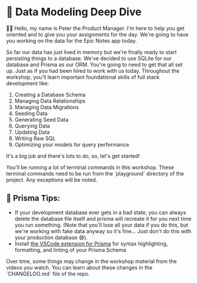 # 💾 Data Modeling Deep Dive

<EpicVideo url="https://www.epicweb.dev/workshops/data-modeling-deep-dive/intro-to-data-modeling-deep-dive/intro-to-data-modeling-deep-dive-workshop" />

👨‍💼 Hello, my name is Peter the Product Manager. I'm here to help you get
oriented and to give you your assignments for the day. We're going to have you
working on the data for the Epic Notes app today.

So far our data has just lived in memory but we're finally ready to start
persisting things to a database. We've decided to use SQLite for our database
and Prisma as our ORM. You're going to need to get that all set up. Just as if
you had been hired to work with us today. Throughout the workshop, you'll learn
important foundational skills of full stack development like:

1. Creating a Database Schema
2. Managing Data Relationships
3. Managing Data Migrations
4. Seeding Data
5. Generating Seed Data
6. Querying Data
7. Updating Data
8. Writing Raw SQL
9. Optimizing your models for query performance

It's a big job and there's lots to do, so, let's get started!

<callout-danger>
	You'll be running a lot of terminal commands in this workshop. These terminal
	commands need to be run from the `playground` directory of the project. Any
	exceptions will be noted.
</callout-danger>

## 🦉 Prisma Tips:

- If your development database ever gets in a bad state, you can always delete
  the database file itself and prisma will recreate it for you next time you run
  something. (Note that you'll lose all your data if you do this, but we're
  working with fake data anyway so it's fine... Just don't do this with your
  production database 😅).
- Install
  [the VSCode extension for Prisma](https://marketplace.visualstudio.com/items?itemName=Prisma.prisma)
  for syntax highlighting, formatting,
  and linting of your Prisma Schema

<callout-info>
	Over time, some things may change in the workshop material from the videos you
	watch. You can learn about these changes in the `CHANGELOG.md` file of the
	repo.
</callout-info>
